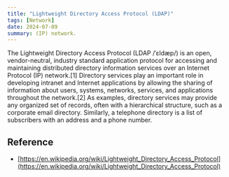 ```yaml
---
title: "Lightweight Directory Access Protocol (LDAP)"
tags: [Network]
date: 2024-07-09
summary: (IP) network.
---
```


The Lightweight Directory Access Protocol (LDAP /ˈɛldæp/) is an open,
vendor-neutral, industry standard application protocol for accessing and
maintaining distributed directory information services over an Internet Protocol
(IP) network.[1] Directory services play an important role in developing
intranet and Internet applications by allowing the sharing of information about
users, systems, networks, services, and applications throughout the network.[2]
As examples, directory services may provide any organized set of records, often
with a hierarchical structure, such as a corporate email directory. Similarly, a
telephone directory is a list of subscribers with an address and a phone number.

## Reference

- [https://en.wikipedia.org/wiki/Lightweight_Directory_Access_Protocol](https://en.wikipedia.org/wiki/Lightweight_Directory_Access_Protocol)
